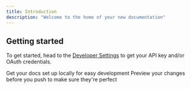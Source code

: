 ```yaml
---
title: Introduction
description: "Welcome to the home of your new documentation"
---
```


## Getting started

To get started, head to the [Developer Settings](https://dash.whop.com/settings/developer) to get your API key and/or OAuth credentials.

<CardGroup cols={2}>
  <Card title="OAuth" icon="user" href="/oauth">
    Get your docs set up locally for easy development
  </Card>
  <Card title="License Keys" icon="key" href="/license-keys">
    Preview your changes before you push to make sure they're perfect
  </Card>
</CardGroup>
